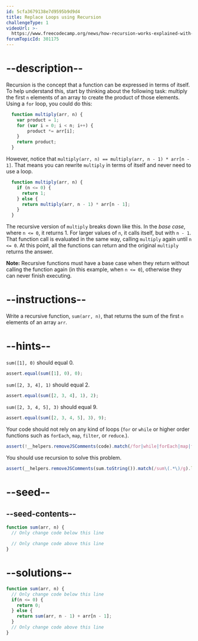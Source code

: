 ```yaml
---
id: 5cfa3679138e7d9595b9d9d4
title: Replace Loops using Recursion
challengeType: 1
videoUrl: >-
  https://www.freecodecamp.org/news/how-recursion-works-explained-with-flowcharts-and-a-video-de61f40cb7f9/
forumTopicId: 301175
---
```


# --description--

Recursion is the concept that a function can be expressed in terms of itself. To help understand this, start by thinking about the following task: multiply the first `n` elements of an array to create the product of those elements. Using a `for` loop, you could do this:

```js
  function multiply(arr, n) {
    var product = 1;
    for (var i = 0; i < n; i++) {
        product *= arr[i];
    }
    return product;
  }
```

However, notice that `multiply(arr, n) == multiply(arr, n - 1) * arr[n - 1]`. That means you can rewrite `multiply` in terms of itself and never need to use a loop.

```js
  function multiply(arr, n) {
    if (n <= 0) {
      return 1;
    } else {
      return multiply(arr, n - 1) * arr[n - 1];
    }
  }
```

The recursive version of `multiply` breaks down like this. In the <dfn>base case</dfn>, where `n <= 0`, it returns 1. For larger values of `n`, it calls itself, but with `n - 1`. That function call is evaluated in the same way, calling `multiply` again until `n <= 0`. At this point, all the functions can return and the original `multiply` returns the answer.

**Note:** Recursive functions must have a base case when they return without calling the function again (in this example, when `n <= 0`), otherwise they can never finish executing.

# --instructions--

Write a recursive function, `sum(arr, n)`, that returns the sum of the first `n` elements of an array `arr`.

# --hints--

`sum([1], 0)` should equal 0.

```js
assert.equal(sum([1], 0), 0);
```

`sum([2, 3, 4], 1)` should equal 2.

```js
assert.equal(sum([2, 3, 4], 1), 2);
```

`sum([2, 3, 4, 5], 3)` should equal 9.

```js
assert.equal(sum([2, 3, 4, 5], 3), 9);
```

Your code should not rely on any kind of loops (`for` or `while` or higher order functions such as `forEach`, `map`, `filter`, or `reduce`.).

```js
assert(!__helpers.removeJSComments(code).match(/for|while|forEach|map|filter|reduce/g));
```

You should use recursion to solve this problem.

```js
assert(__helpers.removeJSComments(sum.toString()).match(/sum\(.*\)/g).length > 1);
```

# --seed--

## --seed-contents--

```js
function sum(arr, n) {
  // Only change code below this line

  // Only change code above this line
}
```

# --solutions--

```js
function sum(arr, n) {
  // Only change code below this line
  if(n <= 0) {
    return 0;
  } else {
    return sum(arr, n - 1) + arr[n - 1];
  }
  // Only change code above this line
}
```
